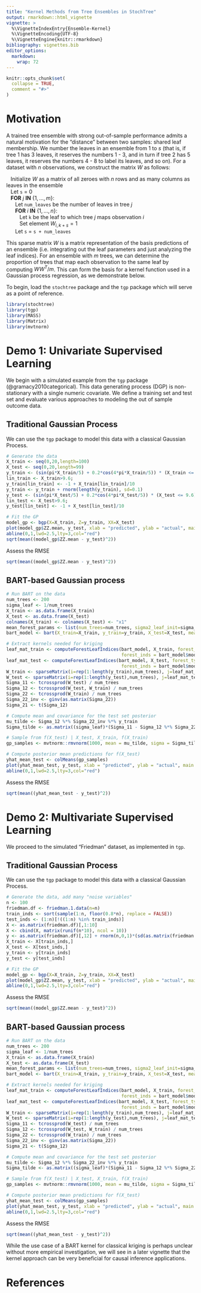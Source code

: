 ```yaml
---
title: "Kernel Methods from Tree Ensembles in StochTree"
output: rmarkdown::html_vignette
vignette: >
  %\VignetteIndexEntry{Ensemble-Kernel}
  %\VignetteEncoding{UTF-8}
  %\VignetteEngine{knitr::rmarkdown}
bibliography: vignettes.bib
editor_options: 
  markdown: 
    wrap: 72
---
```


```r
knitr::opts_chunk$set(
  collapse = TRUE,
  comment = "#>"
)
```

# Motivation

A trained tree ensemble with strong out-of-sample performance admits a natural 
motivation for the "distance" between two samples: shared leaf membership.
We number the leaves in an ensemble from 1 to $s$ (that is, if tree 1 has 3 leaves, 
it reserves the numbers 1 - 3, and in turn if tree 2 has 5 leaves, it reserves the numbers 4 - 8 to label its leaves, and so on). For a dataset with $n$ observations, 
we construct the matrix $W$ as follows:

|    Initialize $W$ as a matrix of all zeroes with $n$ rows and as many columns as leaves in the ensemble
|    Let `s` = 0
|    **FOR** $j$ **IN** $\left\{1,\dots,m\right\}$:
|       Let `num_leaves` be the number of leaves in tree $j$
|       **FOR** $i$ **IN** $\left\{1,\dots,n\right\}$:
|          Let `k` be the leaf to which tree $j$ maps observation $i$
|          Set element $W_{i,k+s} = 1$
|       Let `s` = `s + num_leaves`

This sparse matrix $W$ is a matrix representation of the basis predictions of an ensemble 
(i.e. integrating out the leaf parameters and just analyzing the leaf indices). 
For an ensemble with $m$ trees, we can determine the proportion of trees that 
map each observation to the same leaf by computing $W W^T / m$. 
This can form the basis for a kernel function used in a Gaussian process 
regression, as we demonstrate below.

To begin, load the `stochtree` package and the `tgp` package which will serve as a point of reference.

```r
library(stochtree)
library(tgp)
library(MASS)
library(Matrix)
library(mvtnorm)
```

# Demo 1: Univariate Supervised Learning

We begin with a simulated example from the `tgp` package (@gramacy2010categorical).
This data generating process (DGP) is non-stationary with a single numeric 
covariate. We define a training set and test set and evaluate various approaches 
to modeling the out of sample outcome data.

## Traditional Gaussian Process

We can use the `tgp` package to model this data with a classical Gaussian Process.

```r
# Generate the data
X_train <- seq(0,20,length=100)
X_test <- seq(0,20,length=99)
y_train <- (sin(pi*X_train/5) + 0.2*cos(4*pi*X_train/5)) * (X_train <= 9.6)
lin_train <- X_train>9.6; 
y_train[lin_train] <- -1 + X_train[lin_train]/10
y_train <- y_train + rnorm(length(y_train), sd=0.1)
y_test <- (sin(pi*X_test/5) + 0.2*cos(4*pi*X_test/5)) * (X_test <= 9.6)
lin_test <- X_test>9.6; 
y_test[lin_test] <- -1 + X_test[lin_test]/10

# Fit the GP
model_gp <- bgp(X=X_train, Z=y_train, XX=X_test)
plot(model_gp$ZZ.mean, y_test, xlab = "predicted", ylab = "actual", main = "Gaussian process")
abline(0,1,lwd=2.5,lty=3,col="red")
sqrt(mean((model_gp$ZZ.mean - y_test)^2))
```

Assess the RMSE

```r
sqrt(mean((model_gp$ZZ.mean - y_test)^2))
```

## BART-based Gaussian process

```r
# Run BART on the data
num_trees <- 200
sigma_leaf <- 1/num_trees
X_train <- as.data.frame(X_train)
X_test <- as.data.frame(X_test)
colnames(X_train) <- colnames(X_test) <- "x1"
mean_forest_params <- list(num_trees=num_trees, sigma2_leaf_init=sigma_leaf)
bart_model <- bart(X_train=X_train, y_train=y_train, X_test=X_test, mean_forest_params = mean_forest_params)

# Extract kernels needed for kriging
leaf_mat_train <- computeForestLeafIndices(bart_model, X_train, forest_type = "mean", 
                                           forest_inds = bart_model$model_params$num_samples)
leaf_mat_test <- computeForestLeafIndices(bart_model, X_test, forest_type = "mean", 
                                           forest_inds = bart_model$model_params$num_samples)
W_train <- sparseMatrix(i=rep(1:length(y_train),num_trees), j=leaf_mat_train + 1, x=1)
W_test <- sparseMatrix(i=rep(1:length(y_test),num_trees), j=leaf_mat_test + 1, x=1)
Sigma_11 <- tcrossprod(W_test) / num_trees
Sigma_12 <- tcrossprod(W_test, W_train) / num_trees
Sigma_22 <- tcrossprod(W_train) / num_trees
Sigma_22_inv <- ginv(as.matrix(Sigma_22))
Sigma_21 <- t(Sigma_12)

# Compute mean and covariance for the test set posterior
mu_tilde <- Sigma_12 %*% Sigma_22_inv %*% y_train
Sigma_tilde <- as.matrix((sigma_leaf)*(Sigma_11 - Sigma_12 %*% Sigma_22_inv %*% Sigma_21))

# Sample from f(X_test) | X_test, X_train, f(X_train)
gp_samples <- mvtnorm::rmvnorm(1000, mean = mu_tilde, sigma = Sigma_tilde)

# Compute posterior mean predictions for f(X_test)
yhat_mean_test <- colMeans(gp_samples)
plot(yhat_mean_test, y_test, xlab = "predicted", ylab = "actual", main = "BART Gaussian process")
abline(0,1,lwd=2.5,lty=3,col="red")
```

Assess the RMSE

```r
sqrt(mean((yhat_mean_test - y_test)^2))
```

# Demo 2: Multivariate Supervised Learning

We proceed to the simulated "Friedman" dataset, as implemented in `tgp`.

## Traditional Gaussian Process

We can use the `tgp` package to model this data with a classical Gaussian Process.

```r
# Generate the data, add many "noise variables"
n <- 100
friedman.df <- friedman.1.data(n=n)
train_inds <- sort(sample(1:n, floor(0.8*n), replace = FALSE))
test_inds <- (1:n)[!((1:n) %in% train_inds)]
X <- as.matrix(friedman.df)[,1:10]
X <- cbind(X, matrix(runif(n*10), ncol = 10))
y <- as.matrix(friedman.df)[,12] + rnorm(n,0,1)*(sd(as.matrix(friedman.df)[,11])/2)
X_train <- X[train_inds,]
X_test <- X[test_inds,]
y_train <- y[train_inds]
y_test <- y[test_inds]

# Fit the GP
model_gp <- bgp(X=X_train, Z=y_train, XX=X_test)
plot(model_gp$ZZ.mean, y_test, xlab = "predicted", ylab = "actual", main = "Gaussian process")
abline(0,1,lwd=2.5,lty=3,col="red")
```

Assess the RMSE

```r
sqrt(mean((model_gp$ZZ.mean - y_test)^2))
```

## BART-based Gaussian process

```r
# Run BART on the data
num_trees <- 200
sigma_leaf <- 1/num_trees
X_train <- as.data.frame(X_train)
X_test <- as.data.frame(X_test)
mean_forest_params <- list(num_trees=num_trees, sigma2_leaf_init=sigma_leaf)
bart_model <- bart(X_train=X_train, y_train=y_train, X_test=X_test, mean_forest_params = mean_forest_params)

# Extract kernels needed for kriging
leaf_mat_train <- computeForestLeafIndices(bart_model, X_train, forest_type = "mean", 
                                           forest_inds = bart_model$model_params$num_samples)
leaf_mat_test <- computeForestLeafIndices(bart_model, X_test, forest_type = "mean", 
                                           forest_inds = bart_model$model_params$num_samples)
W_train <- sparseMatrix(i=rep(1:length(y_train),num_trees), j=leaf_mat_train + 1, x=1)
W_test <- sparseMatrix(i=rep(1:length(y_test),num_trees), j=leaf_mat_test + 1, x=1)
Sigma_11 <- tcrossprod(W_test) / num_trees
Sigma_12 <- tcrossprod(W_test, W_train) / num_trees
Sigma_22 <- tcrossprod(W_train) / num_trees
Sigma_22_inv <- ginv(as.matrix(Sigma_22))
Sigma_21 <- t(Sigma_12)

# Compute mean and covariance for the test set posterior
mu_tilde <- Sigma_12 %*% Sigma_22_inv %*% y_train
Sigma_tilde <- as.matrix((sigma_leaf)*(Sigma_11 - Sigma_12 %*% Sigma_22_inv %*% Sigma_21))

# Sample from f(X_test) | X_test, X_train, f(X_train)
gp_samples <- mvtnorm::rmvnorm(1000, mean = mu_tilde, sigma = Sigma_tilde)

# Compute posterior mean predictions for f(X_test)
yhat_mean_test <- colMeans(gp_samples)
plot(yhat_mean_test, y_test, xlab = "predicted", ylab = "actual", main = "BART Gaussian process")
abline(0,1,lwd=2.5,lty=3,col="red")
```

Assess the RMSE

```r
sqrt(mean((yhat_mean_test - y_test)^2))
```

While the use case of a BART kernel for classical kriging is perhaps unclear without 
more empirical investigation, we will see in a later vignette that the kernel 
approach can be very beneficial for causal inference applications.

# References
